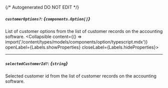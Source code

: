{/* Autogenerated DO NOT EDIT  */}

##### `customerOptions?`: *{`components.Option[]`}*
List of customer options from the list of customer records on the accounting software.
<Collapsible content={() => import('/content/types/models/components/option/typescript.mdx')} openLabel={Labels.showProperties} closeLabel={Labels.hideProperties}>
</Collapsible>

---
##### `selectedCustomerId?`: *{`string`}*
Selected customer id from the list of customer records on the accounting software.


